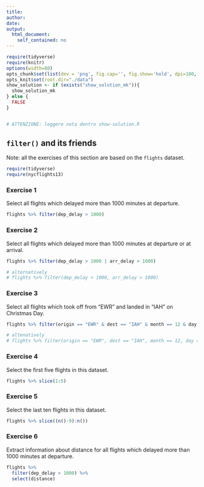 ```yaml
---
title:
author:
date:
output:
  html_document:
    self_contained: no
---
```


```r
require(tidyverse) 
require(knitr) 
options(width=80)
opts_chunk$set(list(dev = 'png', fig.cap='', fig.show='hold', dpi=100, fig.width=7, fig.height=7, fig.pos='H!'))#, fig.path="figures/lm-"))
opts_knit$set(root.dir="./data")
show_solution <- if (exists("show_solution_mk")){
  show_solution_mk
} else {
  FALSE
}


# ATTENZIONE: leggere nota dentro show-solution.R
```



## `filter()` and its friends
Note: all the exercises of this section are based on the `flights` dataset.


```r
require(tidyverse)
require(nycflights13)
```



### Exercise 1
Select all flights which delayed more than 1000 minutes at departure.

```r
flights %>% filter(dep_delay > 1000)
```



### Exercise 2
Select all flights which delayed more than 1000 minutes at departure or at arrival.

```r
flights %>% filter(dep_delay > 1000 | arr_delay > 1000)

# alternatively
# flights %>% filter(dep_delay > 1000, arr_delay > 1000)
```



### Exercise 3
Select all flights which took off from "EWR" and landed in "IAH" on Christmas Day.

```r
flights %>% filter(origin == "EWR" & dest == "IAH" & month == 12 & day ==25)

# altenatively
# flights %>% filter(origin == "EWR", dest == "IAH", month == 12, day ==25)

```



### Exercise 4
Select the first five flights in this dataset.

```r
flights %>% slice(1:5)
```


### Exercise 5
Select the last ten flights in this dataset.

```r
flights %>% slice((n()-9):n())
```



### Exercise 6
Extract information about distance for all flights which delayed more than 1000 minutes at departure.

```r
flights %>% 
  filter(dep_delay > 1000) %>%
  select(distance)
```

